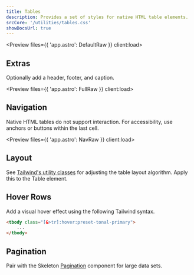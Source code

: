 ```yaml
---
title: Tables
description: Provides a set of styles for native HTML table elements.
srcCore: '/utilities/tables.css'
showDocsUrl: true
---
```



<Preview files={{ 'app.astro': DefaultRaw }} client:load>
	<Default client:load />
</Preview>

## Extras

Optionally add a header, footer, and caption.

<Preview files={{ 'app.astro': FullRaw }} client:load>
	<Full client:load />
</Preview>

## Navigation

Native HTML tables do not support interaction. For accessibility, use anchors or buttons within the last cell.

<Preview files={{ 'app.astro': NavRaw }} client:load>
	<Nav client:load />
</Preview>

## Layout

See [Tailwind's utility classes](https://tailwindcss.com/docs/table-layout) for adjusting the table layout algorithm. Apply this to the Table element.

## Hover Rows

Add a visual hover effect using the following Tailwind syntax.

```html
<tbody class="[&>tr]:hover:preset-tonal-primary">
	...
</tbody>
```

## Pagination

Pair with the Skeleton [Pagination](/docs/components/pagination/react) component for large data sets.
